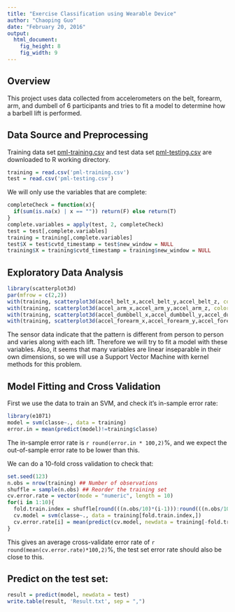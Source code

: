 ```yaml
---
title: "Exercise Classification using Wearable Device"
author: "Chaoping Guo"
date: "February 20, 2016"
output:
  html_document:
    fig_height: 8
    fig_width: 9
---
```


## Overview
This project uses data collected from accelerometers on the belt, forearm, arm, and dumbell of 6 participants and tries to fit a model to determine how a barbell lift is performed.

## Data Source and Preprocessing
Training data set [pml-training.csv](https://d396qusza40orc.cloudfront.net/predmachlearn/pml-training.csv) and test data set [pml-testing.csv](https://d396qusza40orc.cloudfront.net/predmachlearn/pml-testing.csv) are downloaded to R working directory. 
```r
training = read.csv('pml-training.csv')
test = read.csv('pml-testing.csv')
```
We will only use the variables that are complete:
```r
completeCheck = function(x){
  if(sum(is.na(x) | x == "")) return(F) else return(T) 
}
complete.variables = apply(test, 2, completeCheck)
test = test[,complete.variables]
training = training[,complete.variables]
test$X = test$cvtd_timestamp = test$new_window = NULL
training$X = training$cvtd_timestamp = training$new_window = NULL
```

## Exploratory Data Analysis
```r
library(scatterplot3d)
par(mfrow = c(2,2))
with(training, scatterplot3d(accel_belt_x,accel_belt_y,accel_belt_z, color = as.numeric(classe), pch = 16, cex.symbols = 0.2))
with(training, scatterplot3d(accel_arm_x,accel_arm_y,accel_arm_z, color = as.numeric(classe), pch = 16, cex.symbols = 0.2))
with(training, scatterplot3d(accel_dumbbell_x,accel_dumbbell_y,accel_dumbbell_z, color = as.numeric(classe), pch = 16, cex.symbols = 0.2))
with(training, scatterplot3d(accel_forearm_x,accel_forearm_y,accel_forearm_z, color = as.numeric(classe), pch = 16, cex.symbols = 0.2))
```
The sensor data indicate that the pattern is different from person to person and varies along with each lift. Therefore we will try to fit a model with these variables. Also, it seems that many variables are linear inseparable in their own dimensions, so we will use a Support Vector Machine with kernel methods for this problem.

## Model Fitting and Cross Validation
First we use the data to train an SVM, and check it's in-sample error rate:
```r
library(e1071)
model = svm(classe~., data = training)
error.in = mean(predict(model)!=training$classe)
```
The in-sample error rate is `r round(error.in * 100,2)`%, and we expect the out-of-sample error rate to be lower than this.

We can do a 10-fold cross validation to check that:
```r
set.seed(123)
n.obs = nrow(training) ## Number of observations
shuffle = sample(n.obs) ## Reorder the training set
cv.error.rate = vector(mode = "numeric", length = 10)
for(i in 1:10){
  fold.train.index = shuffle[round(((n.obs/10)*(i-1))):round(((n.obs/10)*i))]
  cv.model = svm(classe~., data = training[fold.train.index,])
  cv.error.rate[i] = mean(predict(cv.model, newdata = training[-fold.train.index,])!=training[-fold.train.index,]$classe)
}
```
This gives an average cross-validate error rate of `r round(mean(cv.error.rate)*100,2)`%, the test set error rate should also be close to this.

## Predict on the test set:
```r
result = predict(model, newdata = test)
write.table(result, 'Result.txt', sep = ",")
```




